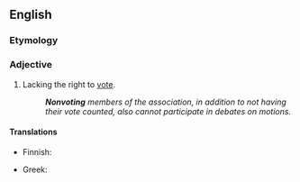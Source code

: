 ==English==

===Etymology===
{{prefix|non|voting|lang=en}}

===Adjective===
{{en-adj|-}}

# Lacking the right to [[vote]].
#: '''''Nonvoting''' members of the association, in addition to not having their vote counted, also cannot participate in debates on motions.''

====Translations====
{{trans-top|lacking the right to vote}}
* Finnish: {{t|fi|äänivallaton}}
{{trans-mid}}
* Greek: {{t+|el|αναπληρωματικός}}
{{trans-bottom}}